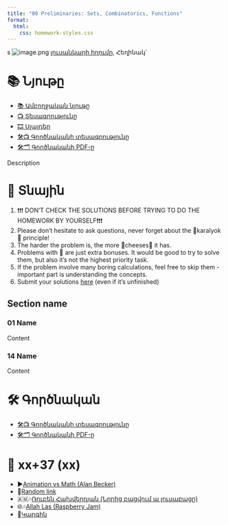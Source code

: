 ```yaml
---
title: "00 Preliminaries: Sets, Combinatorics, Functions"
format:
  html:
    css: homework-styles.css
---
```


<script src="homework-scripts.js"></script>
s
![image.png](../background_photos/)
[լուսանկարի հղումը](), Հեղինակ՝ []()


# 📚 Նյութը

- [📚 Ամբողջական նյութը]()
- [📺 Տեսագրությունը]()
- [🎞️ Սլայդեր]()
- [🛠️📺 Գործնականի տեսագրությունը]()
- [🛠️🗂️ Գործնականի PDF-ը]()
  
Description

# 🏡 Տնային

::: {.callout-note collapse="false"}
1. ❗❗❗ DON'T CHECK THE SOLUTIONS BEFORE TRYING TO DO THE HOMEWORK BY YOURSELF❗❗❗
2. Please don't hesitate to ask questions, never forget about the 🍊karalyok🍊 principle!
3. The harder the problem is, the more 🧀cheeses🧀 it has.
4. Problems with 🎁 are just extra bonuses. It would be good to try to solve them, but also it's not the highest priority task.
5. If the problem involve many boring calculations, feel free to skip them - important part is understanding the concepts.
6. Submit your solutions [here](https://forms.gle/CFEvNqFiTSsDLiFc6) (even if it's unfinished)
:::


## Section name

### 01 Name {data-difficulty="1"}
Content


### 14 Name {.bonus-problem data-difficulty="3"}
Content


# 🛠️ Գործնական
- [🛠️📺 Գործնականի տեսագրությունը]()
- [🛠️🗂️ Գործնականի PDF-ը]()

# 🎲 xx+37 (xx)
- ▶️[Animation vs Math (Alan Becker)]()
- 🔗[Random link]()
- 🇦🇲🎶[Ռուբեն Հախվերդյան (Նորից բացվում ա լուսաբացը)]()
- 🌐🎶[Allah Las (Raspberry Jam)]()
- 🤌[Կարգին]()